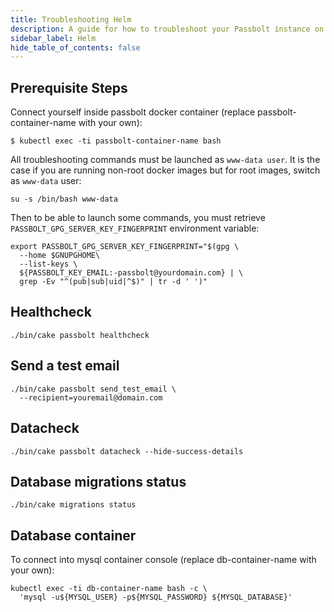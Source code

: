 ```yaml
---
title: Troubleshooting Helm
description: A guide for how to troubleshoot your Passbolt instance on Helm
sidebar_label: Helm
hide_table_of_contents: false
---
```

## Prerequisite Steps

Connect yourself inside passbolt docker container (replace passbolt-container-name with your own):

`$ kubectl exec -ti passbolt-container-name bash`

All troubleshooting commands must be launched as `www-data user`. It is the case if you are running non-root docker images but for root images, switch as `www-data` user:

`su -s /bin/bash www-data`

Then to be able to launch some commands, you must retrieve `PASSBOLT_GPG_SERVER_KEY_FINGERPRINT` environment variable:
```
export PASSBOLT_GPG_SERVER_KEY_FINGERPRINT="$(gpg \
  --home $GNUPGHOME\
  --list-keys \
  ${PASSBOLT_KEY_EMAIL:-passbolt@yourdomain.com} | \
  grep -Ev "^(pub|sub|uid|^$)" | tr -d ' ')"
```
## Healthcheck

`./bin/cake passbolt healthcheck`

## Send a test email
```
./bin/cake passbolt send_test_email \
  --recipient=youremail@domain.com
```
## Datacheck

`./bin/cake passbolt datacheck --hide-success-details`

## Database migrations status

`./bin/cake migrations status`

## Database container

To connect into mysql container console (replace db-container-name with your own):
```
kubectl exec -ti db-container-name bash -c \
  'mysql -u${MYSQL_USER} -p${MYSQL_PASSWORD} ${MYSQL_DATABASE}'
```
